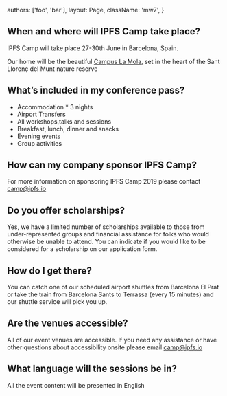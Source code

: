 


  authors: ['foo', 'bar'],
  layout: Page,
  className: 'mw7',
}

## When and where will IPFS Camp take place?

IPFS Camp will take place 27-30th June in Barcelona, Spain.

Our home will be the beautiful [Campus La Mola](https://www.chateauform.com/en/house/campus-la-mola/), set in the heart of the Sant Llorenç del Munt nature reserve

## What’s included in my conference pass?

- Accommodation \* 3 nights
- Airport Transfers
- All workshops,talks and sessions
- Breakfast, lunch, dinner and snacks
- Evening events
- Group activities

## How can my company sponsor IPFS Camp?

For more information on sponsoring IPFS Camp 2019 please contact [camp@ipfs.io](mailto:camp@ipfs.io)

## Do you offer scholarships?

Yes, we have a limited number of scholarships available to those from under-represented groups and financial assistance for folks who would otherwise be unable to attend. You can indicate if you would like to be considered for a scholarship on our application form.

## How do I get there?

You can catch one of our scheduled airport shuttles from Barcelona El Prat or take the train from Barcelona Sants to Terrassa (every 15 minutes) and our shuttle service will pick you up.

## Are the venues accessible?

All of our event venues are accessible. If you need any assistance or have other questions about accessibility onsite please email [camp@ipfs.io](mailto:camp@ipfs.io)

## What language will the sessions be in?

All the event content will be presented in English
